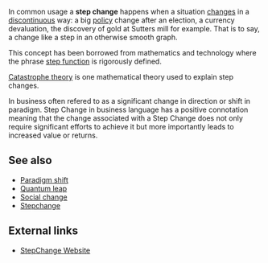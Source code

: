 {{context}}

In common usage a '''step change''' happens when a situation [[change]]s in a [[discontinuous]] way: a big [[policy]]  change after an election, a currency devaluation, the discovery of gold at Sutters mill for example. That is to say, a change like a step in an otherwise smooth graph.

This concept has been borrowed from mathematics and technology where the phrase [[step function]] is rigorously defined.

[[Catastrophe theory]] is one mathematical theory used to explain step changes.

In business often refered to as a significant change in direction or shift in paradigm. Step Change in business language has a positive connotation meaning that the change associated with a Step Change does not only require significant efforts to achieve it but more importantly leads to increased value or returns. 

==See also==
*[[Paradigm shift]]
*[[Quantum leap]]
*[[Social change]]
*[[Stepchange]]

== External links ==
* [http://www.stepchange.com/ StepChange Website]